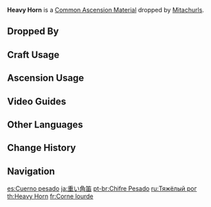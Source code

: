 {{Item Infobox
|id           = 112014
|image        = Item Heavy Horn.png
|type         = Common Ascension Materials
|group        = Hilichurl Horns
|group2       = Elite Enemy Drops
|invCategory  = Character Development Items
|rarity       = 2
|description  = A crude horn used by hilichurls to warn each other. Given the damage to the horn, it won't be warning anyone any time soon.
|source1      = Dropped by [[Mitachurls]]
|source2      = Dropped by [[Lawachurls]]
}}
'''Heavy Horn''' is a [[Common Ascension Material]] dropped by [[Mitachurls]].

==Dropped By==
{{Dropped By}}

==Craft Usage==
{{Craft Usage}}

==Ascension Usage==
{{Ascension Usage}}

==Video Guides==
{{EVT
|video1   = https://youtu.be/oxTpdDNquqE
|caption1 = Mondstadt Region Farm Guide

|video2   = https://youtu.be/zB7T55J7xIY
|caption2 = Liyue Region Farm Guide
}}

==Other Languages==
{{Other Languages
|en      = Heavy Horn
|zhs     = 沉重号角
|zhs_rm  = Chénzhòng Hàojiǎo
|zht     = 沉重號角
|zht_rm  = Chénzhòng Hàojiǎo
|zh_tl   = Heavy Horn
|ja      = 重い角笛
|ja_rm   = Omoi Tsunobue
|ja_tl   = Heavy Horn
|ko      = 무거운 나팔
|ko_rm   = Mugeoun Napal
|ko_tl   = Heavy Horn
|es      = Cuerno pesado
|es_tl   = Heavy Horn
|fr      = Corne lourde
|fr_tl   = Heavy Horn
|ru      = Тяжёлый рог
|ru_tl   = Heavy Horn
|th      = Heavy Horn
|vi      = Sừng Nặng
|vi_tl   = 
|de      = Schweres Horn
|de_tl   = Heavy Horn
|id      = Heavy Horn
|pt      = Chifre Pesado
|pt_tl   = 
}}

==Change History==
{{Change History|1.0}}

==Navigation==
{{Development Item Navbox|type=Common Ascension Materials}}

[[es:Cuerno pesado]]
[[ja:重い角笛]]
[[pt-br:Chifre Pesado]]
[[ru:Тяжёлый рог]]
[[th:Heavy Horn]]
[[fr:Corne lourde]]